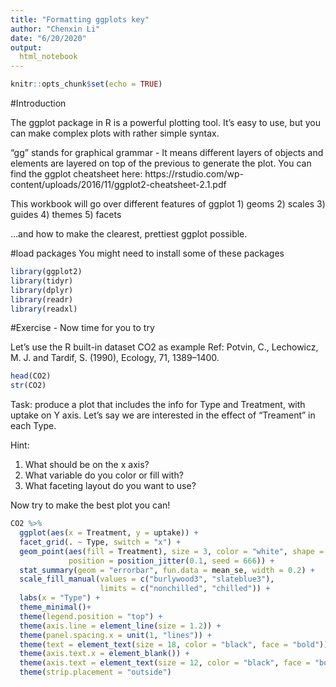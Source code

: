 ---
title: "Formatting ggplots key"
author: "Chenxin Li"
date: "6/20/2020"
output:
  html_notebook 
---

```{r setup, include=FALSE}
knitr::opts_chunk$set(echo = TRUE)
```

#Introduction

The ggplot package in R is a powerful plotting tool. 
It's easy to use, but you can make complex plots with rather simple syntax. 

"gg" stands for graphical grammar - 
It means different layers of objects and elements are layered on top of the previous to generate the plot.
You can find the ggplot cheatsheet here: https://rstudio.com/wp-content/uploads/2016/11/ggplot2-cheatsheet-2.1.pdf 

This workbook will go over different features of ggplot
1) geoms
2) scales
3) guides
4) themes 
5) facets

...and how to make the clearest, prettiest ggplot possible. 

#load packages
You might need to install some of these packages 
```{r}
library(ggplot2) 
library(tidyr)
library(dplyr)
library(readr)
library(readxl)
```


 
#Exercise - Now time for you to try

Let's use the R built-in dataset CO2 as example
Ref: Potvin, C., Lechowicz, M. J. and Tardif, S. (1990), Ecology, 71, 1389–1400.
```{r}
head(CO2)
str(CO2)
```

Task: produce a plot that includes the info for Type and Treatment, with uptake on Y axis. 
Let's say we are interested in the effect of "Treament" in each Type. 



Hint:

1) What should be on the x axis?
2) What variable do you color or fill with?
3) What faceting layout do you want to use? 


Now try to make the best plot you can!
```{r}
CO2 %>% 
  ggplot(aes(x = Treatment, y = uptake)) +
  facet_grid(. ~ Type, switch = "x") + 
  geom_point(aes(fill = Treatment), size = 3, color = "white", shape = 21,
             position = position_jitter(0.1, seed = 666)) +
  stat_summary(geom = "errorbar", fun.data = mean_se, width = 0.2) +
  scale_fill_manual(values = c("burlywood3", "slateblue3"),
                    limits = c("nonchilled", "chilled")) +
  labs(x = "Type") +
  theme_minimal()+
  theme(legend.position = "top") +
  theme(axis.line = element_line(size = 1.2)) + 
  theme(panel.spacing.x = unit(1, "lines")) +
  theme(text = element_text(size = 18, color = "black", face = "bold")) +
  theme(axis.text.x = element_blank()) +
  theme(axis.text = element_text(size = 12, color = "black", face = "bold")) +
  theme(strip.placement = "outside")
```



 
